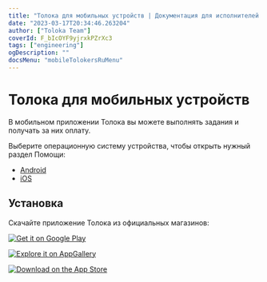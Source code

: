 ```yaml
---
title: "Толока для мобильных устройств | Документация для исполнителей Толоки"
date: "2023-03-17T20:34:46.263204"
author: ["Toloka Team"]
coverId: F_bIcOYF9yjrxkPZrXc3
tags: ["engineering"]
ogDescription: ""
docsMenu: "mobileTolokersRuMenu"
---
```


# Толока для мобильных устройств

В мобильном приложении Толока вы можете выполнять задания и получать за них оплату.

Выберите операционную систему устройства, чтобы открыть нужный раздел Помощи:

- [Android](../android/)
- [iOS](../ios/)

## Установка

Скачайте приложение Толока из официальных магазинов:

[![Get it on Google Play](https://tlkfrontprod.azureedge.net/portal-production/static/uploaded/images/1676733322169/1676733322169_original_svg.svg)](https://play.google.com/store/apps/details?id=com.yandex.toloka.androidapp)

[![Explore it on AppGallery](https://tlkfrontprod.azureedge.net/portal-production/static/uploaded/images/ee2f9dac09e12037081e4bb642e2ddfd/ee2f9dac09e12037081e4bb642e2ddfd_original_jpeg.jpeg)](https://appgallery.huawei.com/#/app/C101068701)

[![Download on the App Store](https://tlkfrontprod.azureedge.net/portal-production/static/uploaded/images/1676733317767/1676733317767_original_svg.svg)](https://itunes.apple.com/ru/app/yandex-toloka/id1282350367)
